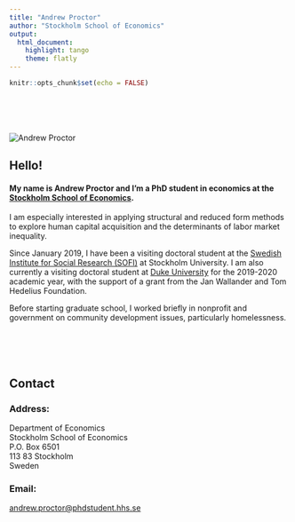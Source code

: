 ```yaml
---
title: "Andrew Proctor"
author: "Stockholm School of Economics"
output:
  html_document:
    highlight: tango
    theme: flatly
---
```


```r
knitr::opts_chunk$set(echo = FALSE)
```


<div class = "row">
<div class = "col-xs-12 col-md-6">
<br><br><br><br>
<img src="handels.jpg" alt="Andrew Proctor">
</div>

<div class = "col-xs-12 col-md-6">
<div class = "col-xs-1 col-md-0">
</div>
<div class = "col-xs-11 col-md-12">
# Hello!

#### My name is Andrew Proctor and I'm a PhD student in economics at the [Stockholm School of Economics](https://www.hhs.se/en/research/departments/de/).####

I am especially interested in applying structural and reduced form 
methods to explore human capital acquisition and the determinants of labor 
market inequality.  

Since January 2019, I have been a visiting doctoral student at the 
[Swedish Institute for Social Research (SOFI)](https://www.sofi.su.se/english/) 
at Stockholm University. I am also currently a visiting doctoral student at 
[Duke University](https://econ.duke.edu/) for the 2019-2020 academic year, with the 
support of a grant from the Jan Wallander and Tom Hedelius Foundation. 

Before starting graduate school, I worked briefly in nonprofit and government on 
community development issues, particularly homelessness.
<br>
<br>
<br>
<br>
<br>
</div>
</div>

<div class = "row">
<div class = "col-xs-1 col-md-0"></div>
<div class = "col-xs-11 col-md-12">
## Contact
</div>
</div>

<div class = "row">
<div class = "col-xs-12 col-md-6">
<div class = "col-xs-1 col-md-0"></div>
<div class = "col-xs-11 col-md-12">
### Address:
  Department of Economics <br>
  Stockholm School of Economics <br>
  P.O. Box 6501 <br>
  113 83 Stockholm <br>
  Sweden
</div>
</div>

<div class = "col-xs-12 col-md-6">
<div class = "col-xs-1 col-md-0"></div>
<div class = "col-xs-11 col-md-12">
### Email:  
<a href = "mailto: andrew.proctor@phdstudent.hhs.se ">andrew.proctor@phdstudent.hhs.se</a>
</div>
</div>
</div>






